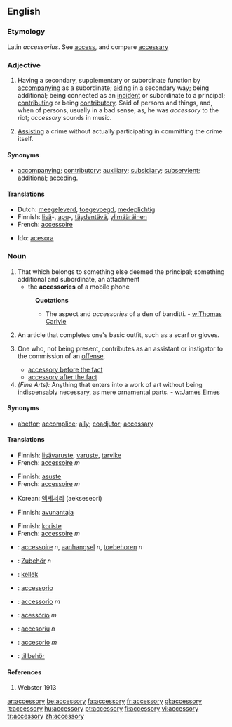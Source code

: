 ==English==

===Etymology===
Latin ''accessorius''. See [[access]], and compare [[accessary]]

<!-- What's this got to do with anything?
===Pronunciation===
:'''Note:''' Ash accents the [[antepenult]]; and this is not only more regular, but [[preferable]], on account of [[easiness]] of pronunciation. Most [[orhoëpists]] place the accent on the ''first'' syllable. -->

===Adjective===
{{en-adj}}

#Having a secondary, supplementary or subordinate function by [[accompanying]] as a subordinate; [[aiding]] in a secondary way; being additional; being connected as an [[incident]] or subordinate to a principal; [[contributing]] or being [[contributory]]. Said of persons and things, and, when of persons, usually in a bad sense; as, he was ''accessory'' to the riot; ''accessory'' sounds in music.
#{{context|Law}} [[assist|Assisting]] a crime without actually participating in committing the crime itself.

====Synonyms====
*[[accompanying]]; [[contributory]]; [[auxiliary]]; [[subsidiary]]; [[subservient]]; [[additional]]; [[acceding]].

====Translations====
{{trans-top|having a supplementary function}}
*Dutch: [[meegeleverd]], [[toegevoegd]], [[medeplichtig]]
*Finnish: [[lisä]]-, [[apu]]-, [[täydentää|täydentävä]], [[ylimääräinen]]
*French: [[accessoire]]
{{trans-mid}}
*Ido: [[acesora]]
{{trans-bottom}}

{{trans-top|assisting a crime}}
{{trans-mid}}
{{trans-bottom}}

===Noun===
{{en-noun|accessories}}

#That which belongs to something else deemed the principal; something additional and subordinate, an attachment
#*the '''accessories''' of a mobile phone
#:'''Quotations'''
#:*The aspect and ''accessories'' of a den of banditti. - [[w:Thomas Carlyle]]
#{{context|Clothing}} An article that completes one's basic outfit, such as a scarf or gloves.
#{{context|Law}} One who, not being present, contributes as an assistant or instigator to the commission of an [[offense]].
#*[[accessory before the fact]]
#*[[accessory after the fact]]
#''(Fine Arts):'' Anything that enters into a work of art without being [[indispensably]] necessary, as mere ornamental parts. - [[w:James Elmes]]

====Synonyms====
*[[abettor]]; [[accomplice]]; [[ally]]; [[coadjutor]]; [[accessary]]

====Translations====
{{trans-top|attachment}}
*Finnish: [[lisävaruste]], [[varuste]], [[tarvike]]
*French: [[accessoire]] ''m''
{{trans-mid}}
{{trans-bottom}}

{{trans-top|clothing accessory}}
*Finnish: [[asuste#Finnish|asuste]]
*French: [[accessoire]] ''m''
{{trans-mid}}
*Korean: [[액세서리]] (aekseseori)
{{trans-bottom}}

{{trans-top|contributor to an offense}}
*Finnish: [[avunantaja]]
{{trans-mid}}
{{trans-bottom}}

{{trans-top|unessential part in a work of art}}
*Finnish: [[koriste]]
*French: [[accessoire]] ''m''
{{trans-mid}}
{{trans-bottom}}

{{checktrans}}
{{trans-top|translations to be checked}}
*{{ttbc|Dutch}}: [[accessoire]] ''n'', [[aanhangsel]] ''n'', [[toebehoren]] ''n''
*{{ttbc|German}}: [[Zubehör]] ''n''
*{{ttbc|Hungarian}}: [[kellék]]
*{{ttbc|Interlingua}}: [[accessorio]]
*{{ttbc|Italian}}: [[accessorio]] ''m''
*{{ttbc|Portuguese}}: [[acessório]] ''m''
*{{ttbc|Romanian}}: [[accesoriu]] ''n''
*{{ttbc|Spanish}}: [[accesorio]] ''m''
*{{ttbc|Swedish}}: [[tillbehör]]
{{trans-bottom}}

====References====
#Webster 1913

[[ar:accessory]]
[[be:accessory]]
[[fa:accessory]]
[[fr:accessory]]
[[gl:accessory]]
[[it:accessory]]
[[hu:accessory]]
[[pt:accessory]]
[[fi:accessory]]
[[vi:accessory]]
[[tr:accessory]]
[[zh:accessory]]